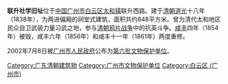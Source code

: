{{文物保护单位
| 级别 = 市县级
| 省名 = 广东省
| 市/县名 = 广州市
| 图片 = [[File:Lianshengshexue.JPG|220px]]
| 名称 = 联升社学旧址
| 编号 = 
| 分类 = 古建筑及历史纪念建筑物
| 所在 = [[广州市|广州市]][[白云区_(广州)|白云区]]
| 时代 = 1838年
| 登录 = 2002年
}}
{{Unreferenced|time=2020-05-15T17:01:49+00:00}}

'''联升社学旧址'''位于[[中国|中国]][[广州市|广州市]][[白云区_(广州)|白云区]][[太和镇_(广州市)|太和镇]]联升西路。建于[[清朝|清朝]][[道光|道光]]十八年（1838年），为两进偏厢的祠堂式建筑，面积共约848平方米。曾为清代太和地区民众自卫武装力量习武之地，参与[[清朝|清朝]][[鸦片战争|鸦片战争]]中的抗英斗争。[[咸丰_(年号)|咸丰]]四年（1854年）被毁，咸丰六年（1856年）和咸丰十一年（1861年）两度重修。

2002年7月8日被[[广州市人民政府|广州市人民政府]]公布为[[广州文物保护单位列表|第六批文物保护单位]]。

[[Category:广东清朝建筑物|Category:广东清朝建筑物]]
[[Category:广州市文物保护单位|Category:广州市文物保护单位]]
[[Category:白云区_(广州市)|Category:白云区 (广州市)]]